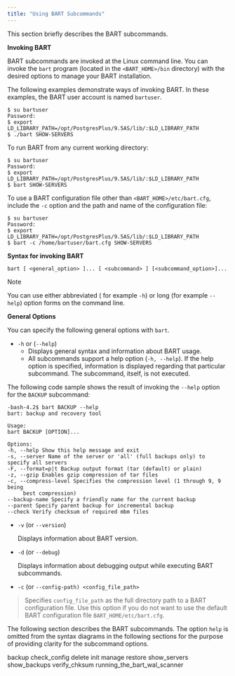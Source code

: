 ```yaml
---
title: "Using BART Subcommands"
---
```


This section briefly describes the BART subcommands.

**Invoking BART**

BART subcommands are invoked at the Linux command line. You can invoke the `bart` program (located in the `<BART_HOME>/bin` directory) with the desired options to manage your BART installation.

The following examples demonstrate ways of invoking BART. In these examples, the BART user account is named `bartuser`.

``` text
$ su bartuser
Password:
$ export
LD_LIBRARY_PATH=/opt/PostgresPlus/9.5AS/lib/:$LD_LIBRARY_PATH
$ ./bart SHOW-SERVERS
```

To run BART from any current working directory:

``` text
$ su bartuser
Password:
$ export
LD_LIBRARY_PATH=/opt/PostgresPlus/9.5AS/lib/:$LD_LIBRARY_PATH
$ bart SHOW-SERVERS
```

To use a BART configuration file other than `<BART_HOME>/etc/bart.cfg`, include the `-c` option and the path and name of the configuration file:

``` text
$ su bartuser
Password:
$ export
LD_LIBRARY_PATH=/opt/PostgresPlus/9.5AS/lib/:$LD_LIBRARY_PATH
$ bart -c /home/bartuser/bart.cfg SHOW-SERVERS
```

**Syntax for invoking BART**

``` text
bart [ <general_option> ]... [ <subcommand> ] [<subcommand_option>]...
```

<div class="note">

<div class="title">

Note

</div>

You can use either abbreviated ( for example `-h`) or long (for example `--help`) option forms on the command line.

</div>

**General Options**

You can specify the following general options with `bart`.

  - `-h` or (`--help`)
      - Displays general syntax and information about BART usage.
      - All subcommands support a help option (`-h, --help`). If the help option is specified, information is displayed regarding that particular subcommand. The subcommand, itself, is not executed.

The following code sample shows the result of invoking the `--help` option for the `BACKUP` subcommand:

``` text
-bash-4.2$ bart BACKUP --help
bart: backup and recovery tool

Usage:
bart BACKUP [OPTION]...

Options:
-h, --help Show this help message and exit
-s, --server Name of the server or 'all' (full backups only) to specify all servers
-F, --format=p|t Backup output format (tar (default) or plain)
-z, --gzip Enables gzip compression of tar files
-c, --compress-level Specifies the compression level (1 through 9, 9 being
     best compression)
--backup-name Specify a friendly name for the current backup
--parent Specify parent backup for incremental backup
--check Verify checksum of required mbm files
```

  - `-v` (or `--version`)
    
    Displays information about BART version.

  - `-d` (or `--debug`)
    
    Displays information about debugging output while executing BART subcommands.

  - `-c` (or `--config-path) <config_file_path>`

> Specifies `config_file_path` as the full directory path to a BART configuration file. Use this option if you do not want to use the default BART configuration file `BART_HOME/etc/bart.cfg`.

The following section describes the BART subcommands. The option `help` is omitted from the syntax diagrams in the following sections for the purpose of providing clarity for the subcommand options.

<div class="toctree" data-maxdepth="5">

backup check_config delete init manage restore show_servers show_backups verify_chksum running_the_bart_wal_scanner

</div>
